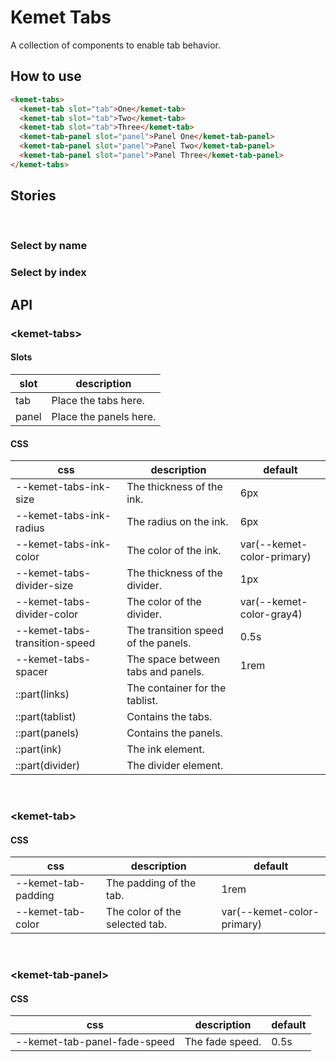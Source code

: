 

<Meta title="Components/Tabs" component="kemet-tabs" />

# Kemet Tabs

A collection of components to enable tab behavior.

## How to use

```html
<kemet-tabs>
  <kemet-tab slot="tab">One</kemet-tab>
  <kemet-tab slot="tab">Two</kemet-tab>
  <kemet-tab slot="tab">Three</kemet-tab>
  <kemet-tab-panel slot="panel">Panel One</kemet-tab-panel>
  <kemet-tab-panel slot="panel">Panel Two</kemet-tab-panel>
  <kemet-tab-panel slot="panel">Panel Three</kemet-tab-panel>
</kemet-tabs>
```

## Stories

<br />

### Select by name

<Canvas>
  <Story name="Select by name" story={stories.SelectByName} />
</Canvas>

<ArgsTable story="Select by name" />

### Select by index

<Canvas>
  <Story name="Select by index" story={stories.SelectByIndex} />
</Canvas>

<ArgsTable story="Select by index" />


## API

### &lt;kemet-tabs&gt;

<ArgsTable of="kemet-tabs" />

#### Slots

| slot  | description            |
| ----- | ---------------------- |
| tab   | Place the tabs here.   |
| panel | Place the panels here. |

#### CSS

| css                           | description                         | default                    |
| ----------------------------- | ----------------------------------- | -------------------------- |
| --kemet-tabs-ink-size         | The thickness of the ink.           | 6px                        |
| --kemet-tabs-ink-radius       | The radius on the ink.              | 6px                        |
| --kemet-tabs-ink-color        | The color of the ink.               | var(--kemet-color-primary) |
| --kemet-tabs-divider-size     | The thickness of the divider.       | 1px                        |
| --kemet-tabs-divider-color    | The color of the divider.           | var(--kemet-color-gray4)   |
| --kemet-tabs-transition-speed | The transition speed of the panels. | 0.5s                       |
| --kemet-tabs-spacer           | The space between tabs and panels.  | 1rem                       |
| ::part(links)                 | The container for the tablist.      |                            |
| ::part(tablist)               | Contains the tabs.                  |                            |
| ::part(panels)                | Contains the panels.                |                            |
| ::part(ink)                   | The ink element.                    |                            |
| ::part(divider)               | The divider element.                |                            |

<br />

### &lt;kemet-tab&gt;

<ArgsTable of="kemet-tab" />

#### CSS

| css                 | description                    | default                    |
| ------------------- | ------------------------------ | -------------------------- |
| --kemet-tab-padding | The padding of the tab.        | 1rem                       |
| --kemet-tab-color   | The color of the selected tab. | var(--kemet-color-primary) |

<br />

### &lt;kemet-tab-panel&gt;

<ArgsTable of="kemet-tab-panel" />

#### CSS

| css                          | description     | default |
| ---------------------------- | --------------- | ------- |
| --kemet-tab-panel-fade-speed | The fade speed. | 0.5s    |
